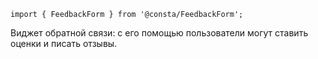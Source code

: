```tsx
import { FeedbackForm } from '@consta/FeedbackForm';
```

Виджет обратной связи: с его помощью пользователи могут ставить оценки и писать отзывы.
